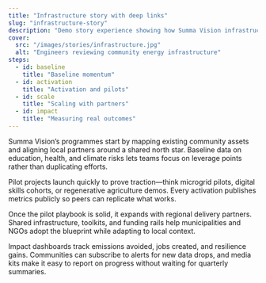 ```yaml
---
title: "Infrastructure story with deep links"
slug: "infrastructure-story"
description: "Demo story experience showing how Summa Vision infrastructure programmes scale from pilots to measurable impact."
cover:
  src: "/images/stories/infrastructure.jpg"
  alt: "Engineers reviewing community energy infrastructure"
steps:
  - id: baseline
    title: "Baseline momentum"
  - id: activation
    title: "Activation and pilots"
  - id: scale
    title: "Scaling with partners"
  - id: impact
    title: "Measuring real outcomes"
---
```


<Step id="baseline" title="Baseline momentum">
  <p>
    Summa Vision’s programmes start by mapping existing community assets and aligning local partners
    around a shared north star. Baseline data on education, health, and climate risks lets teams focus on
    leverage points rather than duplicating efforts.
  </p>
</Step>

<Step id="activation" title="Activation and pilots">
  <p>
    Pilot projects launch quickly to prove traction—think microgrid pilots, digital skills cohorts, or
    regenerative agriculture demos. Every activation publishes metrics publicly so peers can replicate what
    works.
  </p>
</Step>

<Step id="scale" title="Scaling with partners">
  <p>
    Once the pilot playbook is solid, it expands with regional delivery partners. Shared infrastructure,
    toolkits, and funding rails help municipalities and NGOs adopt the blueprint while adapting to local
    context.
  </p>
</Step>

<Step id="impact" title="Measuring real outcomes">
  <p>
    Impact dashboards track emissions avoided, jobs created, and resilience gains. Communities can subscribe
    to alerts for new data drops, and media kits make it easy to report on progress without waiting for
    quarterly summaries.
  </p>
</Step>
